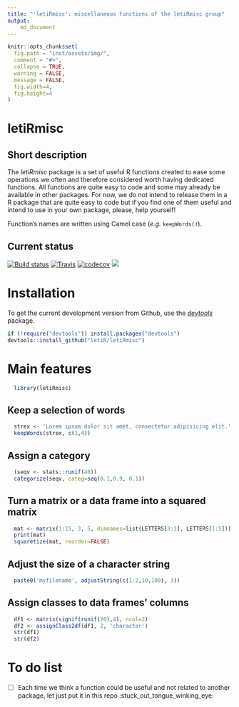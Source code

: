 ```yaml
---
title: "'letiRmisc': miscellaneous functions of the letiRmisc group"
output:
    md_document
---
```



```r
knitr::opts_chunk$set(
  fig.path = "inst/assets/img/",
  comment = "#>",
  collapse = TRUE,
  warning = FALSE,
  message = FALSE,
  fig.width=4,
  fig.height=4
)
```


# letiRmisc

## Short description

The *letiRmisc* package is a set of useful R functions created to ease some operations we often and therefore considered worth having dedicated functions. All functions are quite easy to code and some may already be available in other packages. For now, we do not intend to release them in a R package that are quite easy to code but if you find one of them useful and intend to use in your own package, please, help yourself!

Function's names are written using Camel case (*e.g.* `keepWords()`).

## Current status

[![Build status](https://ci.appveyor.com/api/projects/status/x5ngkcflyfiixr37?svg=true)](https://ci.appveyor.com/project/KevCaz/letirmisc)
[![Travis](https://travis-ci.org/letiR/letiRmisc.svg?branch=master)](https://travis-ci.org/letiR/letiRmisc)
[![codecov](https://codecov.io/gh/letiR/letiRmisc/branch/master/graph/badge.svg)](https://codecov.io/gh/letiR/letiRmisc)
![](https://img.shields.io/badge/licence-GPLv3-8f10cb.svg)



# Installation

To get the current development version from Github, use the
[*devtools*](http://cran.r-project.org/web/packages/devtools/index.html) package.

```r
if (!require("devtools")) install.packages("devtools")
devtools::install_github("letiR/letiRmisc")
```



# Main features

```r
  library(letiRmisc)
```

## Keep a selection of words

```r
  strex <- 'Lorem ipsum dolor sit amet, consectetur adipisicing elit.'
  keepWords(strex, c(1,4))
```

## Assign a category

```r
  (seqv <- stats::runif(40))
  categorize(seqv, categ=seq(0.1,0.9, 0.1))
```

## Turn a matrix or a data frame into a squared matrix

```r
  mat <- matrix(1:15, 3, 5, dimnames=list(LETTERS[3:1], LETTERS[1:5]))
  print(mat)
  squaretize(mat, reorder=FALSE)
```

## Adjust the size of a character string

```r
  paste0('myfilename', adjustString(c(1:2,10,100), 3))
```

## Assign classes to data frames' columns

```r
  df1 <- matrix(signif(runif(20),4), ncol=2)
  df2 <- assignClass2df(df1, 2, 'character')
  str(df1)
  str(df2)
```



# To do list

- [ ] Each time we think a function could be useful and not related to another package, let just put it in this repo :stuck_out_tongue_winking_eye:
